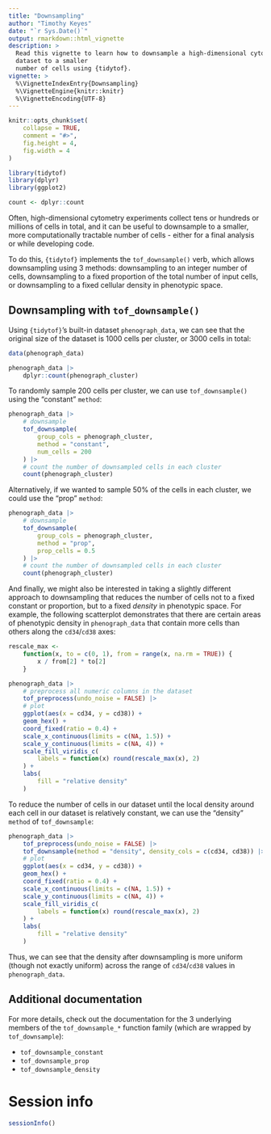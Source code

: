 ```yaml
---
title: "Downsampling"
author: "Timothy Keyes"
date: "`r Sys.Date()`"
output: rmarkdown::html_vignette
description: > 
  Read this vignette to learn how to downsample a high-dimensional cytometry
  dataset to a smaller 
  number of cells using {tidytof}.
vignette: >
  %\VignetteIndexEntry{Downsampling}
  %\VignetteEngine{knitr::knitr}
  %\VignetteEncoding{UTF-8}
---
```


```r
knitr::opts_chunk$set(
    collapse = TRUE,
    comment = "#>",
    fig.height = 4,
    fig.width = 4
)
```

```r
library(tidytof)
library(dplyr)
library(ggplot2)

count <- dplyr::count
```

Often, high-dimensional cytometry experiments collect tens or hundreds or millions of cells in total, and it can be useful to downsample to a smaller, more computationally tractable number of cells - either for a final analysis or while developing code. 

To do this, `{tidytof}` implements the `tof_downsample()` verb, which allows downsampling using 3 methods: downsampling to an integer number of cells, downsampling to a fixed proportion of the total number of input cells, or downsampling to a fixed cellular density in phenotypic space.

## Downsampling with `tof_downsample()`

Using `{tidytof}`'s built-in dataset `phenograph_data`, we can see that the original size of the dataset is 1000 cells per cluster, or 3000 cells in total:

```r
data(phenograph_data)

phenograph_data |>
    dplyr::count(phenograph_cluster)
```

To randomly sample 200 cells per cluster, we can use `tof_downsample()` using the "constant" `method`:

```r
phenograph_data |>
    # downsample
    tof_downsample(
        group_cols = phenograph_cluster,
        method = "constant",
        num_cells = 200
    ) |>
    # count the number of downsampled cells in each cluster
    count(phenograph_cluster)
```

Alternatively, if we wanted to sample 50% of the cells in each cluster, we could use the "prop" `method`:

```r
phenograph_data |>
    # downsample
    tof_downsample(
        group_cols = phenograph_cluster,
        method = "prop",
        prop_cells = 0.5
    ) |>
    # count the number of downsampled cells in each cluster
    count(phenograph_cluster)
```

And finally, we might also be interested in taking a slightly different approach to downsampling that reduces the number of cells not to a fixed constant or proportion, but to a fixed *density* in phenotypic space. For example, the following scatterplot demonstrates that there are certain areas of phenotypic density in `phenograph_data` that contain more cells than others along the `cd34`/`cd38` axes:


```r
rescale_max <-
    function(x, to = c(0, 1), from = range(x, na.rm = TRUE)) {
        x / from[2] * to[2]
    }

phenograph_data |>
    # preprocess all numeric columns in the dataset
    tof_preprocess(undo_noise = FALSE) |>
    # plot
    ggplot(aes(x = cd34, y = cd38)) +
    geom_hex() +
    coord_fixed(ratio = 0.4) +
    scale_x_continuous(limits = c(NA, 1.5)) +
    scale_y_continuous(limits = c(NA, 4)) +
    scale_fill_viridis_c(
        labels = function(x) round(rescale_max(x), 2)
    ) +
    labs(
        fill = "relative density"
    )
```

To reduce the number of cells in our dataset until the local density around each cell in our dataset is relatively constant, we can use the "density" `method` of `tof_downsample`:

```r
phenograph_data |>
    tof_preprocess(undo_noise = FALSE) |>
    tof_downsample(method = "density", density_cols = c(cd34, cd38)) |>
    # plot
    ggplot(aes(x = cd34, y = cd38)) +
    geom_hex() +
    coord_fixed(ratio = 0.4) +
    scale_x_continuous(limits = c(NA, 1.5)) +
    scale_y_continuous(limits = c(NA, 4)) +
    scale_fill_viridis_c(
        labels = function(x) round(rescale_max(x), 2)
    ) +
    labs(
        fill = "relative density"
    )
```

Thus, we can see that the density after downsampling is more uniform (though not exactly uniform) across the range of `cd34`/`cd38` values in `phenograph_data`.

## Additional documentation

For more details, check out the documentation for the 3 underlying members of the `tof_downsample_*` function family (which are wrapped by `tof_downsample`):

-   `tof_downsample_constant`
-   `tof_downsample_prop`
-   `tof_downsample_density`


# Session info

```r
sessionInfo()
```
